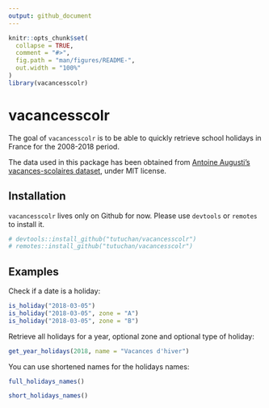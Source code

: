 ```yaml
---
output: github_document
---
```


<!-- README.md is generated from README.Rmd. Please edit that file -->

```r
knitr::opts_chunk$set(
  collapse = TRUE,
  comment = "#>",
  fig.path = "man/figures/README-",
  out.width = "100%"
)
library(vacancesscolr)
```

# vacancesscolr

The goal of `vacancesscolr` is to be able to quickly retrieve school holidays in France for the 2008-2018 period.

The data used in this package has been obtained from [Antoine Augusti's vacances-scolaires dataset](https://github.com/AntoineAugusti/vacances-scolaires), under MIT license.

## Installation

`vacancesscolr` lives only on Github for now. Please use `devtools` or `remotes` to install it.

``` r
# devtools::install_github("tutuchan/vacancesscolr")
# remotes::install_github("tutuchan/vacancesscolr")
```

## Examples

Check if a date is a holiday:

```r
is_holiday("2018-03-05")
is_holiday("2018-03-05", zone = "A")
is_holiday("2018-03-05", zone = "B")
```

Retrieve all holidays for a year, optional zone and optional type of holiday:

```r
get_year_holidays(2018, name = "Vacances d'hiver")
```

You can use shortened names for the holidays names:

```r
full_holidays_names()

short_holidays_names()
```

